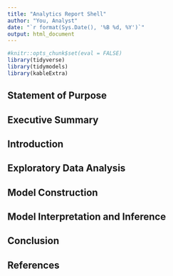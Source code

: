```yaml
---
title: "Analytics Report Shell"
author: "You, Analyst"
date: "`r format(Sys.Date(), '%B %d, %Y')`"
output: html_document
---
```


```r
#knitr::opts_chunk$set(eval = FALSE)
library(tidyverse)
library(tidymodels)
library(kableExtra)
```

## Statement of Purpose



## Executive Summary



## Introduction



## Exploratory Data Analysis
  


## Model Construction



## Model Interpretation and Inference



## Conclusion



## References


